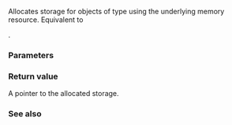 {{cpp/experimental/pmr/polymorphic_allocator/title|allocate}}
{{cpp/experimental/lib extensions/pmr/polymorphic_allocator/navbar}}

{{ddcl|since=libfund_ts| 
T* allocate( std::size_t n );
}}

Allocates storage for {{c|n}} objects of type {{tt|T}} using the underlying memory resource. Equivalent to

{{c|return static_cast&lt;T*&gt;(this-&gt;resource()-&gt;allocate(n * sizeof(T), alignof(T)));}}.

===Parameters===
{{par begin}}
{{par|n|the number of objects to allocate storage for}}
{{par end}}

===Return value===
A pointer to the allocated storage.

===See also===
{{dsc begin}}
{{dsc inc|cpp/memory/allocator traits/dsc allocate}}
{{dsc inc|cpp/experimental/memory resource/dsc deallocate}}
{{dsc end}}